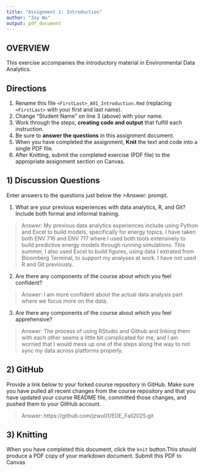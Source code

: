 ```yaml
---
title: "Assignment 1: Introduction"
author: "Joy Wu"
output: pdf_document
---
```


## OVERVIEW

This exercise accompanies the introductory material in Environmental Data Analytics. 

## Directions
1.  Rename this file `<FirstLast>_A01_Introduction.Rmd` (replacing `<FirstLast>` with your first and last name).
2.  Change "Student Name" on line 3 (above) with your name.
3.  Work through the steps, **creating code and output** that fulfill each instruction.
4.  Be sure to **answer the questions** in this assignment document.
5.  When you have completed the assignment, **Knit** the text and code into a single PDF file.
6.  After Knitting, submit the completed exercise (PDF file) to the appropriate assignment section on Canvas.


## 1) Discussion Questions
Enter answers to the questions just below the >Answer: prompt.

1. What are your previous experiences with data analytics, R, and Git? Include both formal and informal training.

> Answer: My previous data analytics experiences include using Python and Excel to build models, specifically for energy topics. I have taken both ENV 716 and ENV 717 where I used both tools extensively to build predictive energy models through running simulations. This summer, I also used Excel to build figures, using data I extrated from Bloomberg Terminal, to support my analyses at work. I have not used R and Git previously. 

2. Are there any components of the course about which you feel confident?

> Answer: I am more confident about the actual data analysis part where we focus more on the data.

3. Are there any components of the course about which you feel apprehensive?

> Answer: The process of using RStudio and Github and linking them with each other seems a little bit complicated for me, and I am worried that I would mess up one of the steps along the way to not sync my data across platforms properly. 


## 2) GitHub

Provide a link below to your forked course repository in GitHub. Make sure you have pulled all recent changes from the course repository and that you have updated your course README file, committed those changes, and pushed them to your GitHub account. 

> Answer: https://github.com/jzwu01/EDE_Fall2025.git

## 3) Knitting
When you have completed this document, click the `knit` button.This should produce a PDF copy of your markdown document. Submit this PDF to Canvas 
